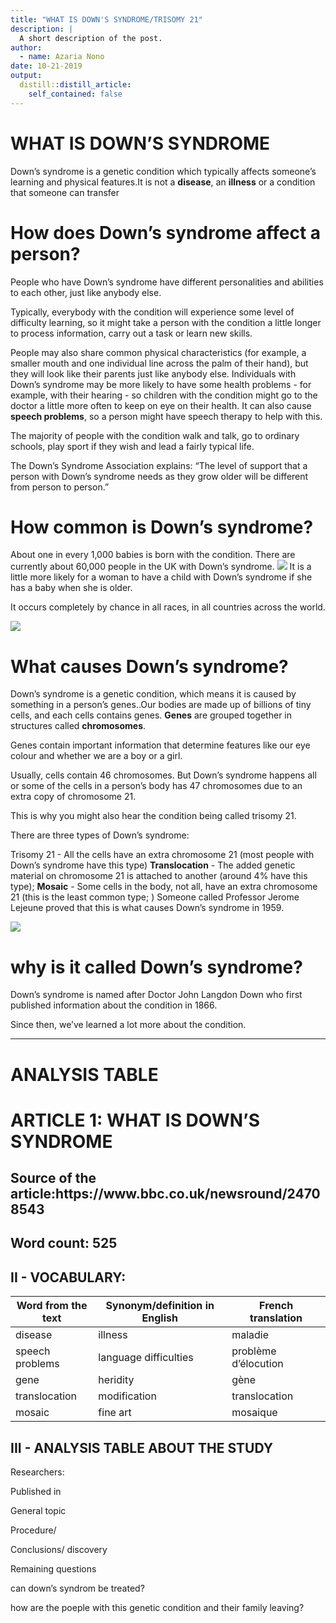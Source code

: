 ```yaml
---
title: "WHAT IS DOWN'S SYNDROME/TRISOMY 21"
description: |
  A short description of the post.
author:
  - name: Azaria Nono
date: 10-21-2019
output:
  distill::distill_article:
    self_contained: false
---
```

# WHAT IS DOWN'S SYNDROME

Down's syndrome is a genetic condition which typically affects someone's learning and physical features.It is not a **disease**, an **illness** or a condition that someone can transfer 

# How does Down's syndrome affect a person?

People who have Down's syndrome have different personalities and abilities to each other, just like anybody else.

Typically, everybody with the condition will experience some level of difficulty learning, so it might take a person with the condition a little longer to process information, carry out a task or learn new skills.

People may also share common physical characteristics (for example, a smaller mouth and one individual line across the palm of their hand), but they will look like their parents just like anybody else. Individuals with Down's syndrome may be more likely to have some health problems - for example, with their hearing - so children with the condition might go to the doctor a little more often to keep on eye on their health. It can also cause **speech problems**, so a person might have speech therapy to help with this.

The majority of people with the condition walk and talk, go to ordinary schools, play sport if they wish and lead a fairly typical life.

The Down's Syndrome Association explains: "The level of support that a person with Down's syndrome needs as they grow older will be different from person to person."

# How common is Down's syndrome?

About one in every 1,000 babies is born with the condition. There are currently about 60,000 people in the UK with Down's syndrome. 
![](https://ichef.bbci.co.uk/news/800/cpsprodpb/54B1/production/_106118612_gettyimages-535401785.jpg) 
It is a little more likely for a woman to have a child with Down's syndrome if she has a baby when she is older.

It occurs completely by chance in all races, in all countries across the world. 

![](https://ichef.bbci.co.uk/news/800/cpsprodpb/ED09/production/_106118606_gettyimages-866452962.jpg) 

# What causes Down's syndrome?

Down's syndrome is a genetic condition, which means it is caused by something in a person's genes..Our bodies are made up of billions of tiny cells, and each cells contains genes. **Genes** are grouped together in structures called **chromosomes**.

Genes contain important information that determine features like our eye colour and whether we are a boy or a girl.

Usually, cells contain 46 chromosomes. But Down's syndrome happens all or some of the cells in a person's body has 47 chromosomes due to an extra copy of chromosome 21.

This is why you might also hear the condition being called trisomy 21.

There are three types of Down's syndrome:

Trisomy 21 - All the cells have an extra chromosome 21 (most people with Down's syndrome have this type) 
**Translocation** - The added genetic material on chromosome 21 is attached to another (around 4% have this type); 
**Mosaic** - Some cells in the body, not all, have an extra chromosome 21 (this is the least common type; )
Someone called Professor Jerome Lejeune proved that this is what causes Down's syndrome in 1959.

![](https://ichef.bbci.co.uk/news/800/cpsprodpb/12B93/production/_106119667_gettyimages-906720064.jpg)

# why is it called Down's syndrome?
Down's syndrome is named after Doctor John Langdon Down who first published information about the condition in 1866.

Since then, we've learned a lot more about the condition.

******

# ANALYSIS TABLE

# ARTICLE 1: WHAT IS DOWN'S SYNDROME

## Source of the article:https://www.bbc.co.uk/newsround/24708543
## Word count: 525


## II - VOCABULARY: 

Word from the text |  Synonym/definition in English |  French translation
------------------ | -----------------------------  |----------------------
disease            |       illness                  |   maladie 
speech problems    |       language difficulties    |   problème d'élocution
gene               |       heridity                 |      gène    
translocation      |       modification             |     translocation 
mosaic             |       fine art                 |     mosaique

## III - ANALYSIS TABLE ABOUT THE STUDY
Researchers:	

Published in

General topic	


Procedure/                




Conclusions/ discovery	

Remaining questions	

can down's syndrom be treated?

how are the poeple with this genetic condition and their family leaving?



 
